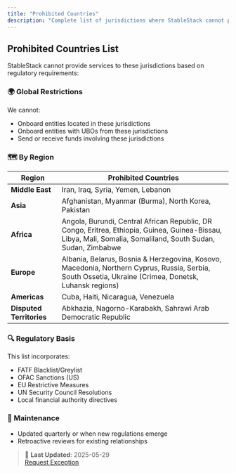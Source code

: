 ```yaml
---
title: "Prohibited Countries"
description: "Complete list of jurisdictions where StableStack cannot provide services"
---
```



## Prohibited Countries List

StableStack cannot provide services to these jurisdictions based on regulatory requirements:

### 🌍 Global Restrictions

We cannot:

- Onboard entities located in these jurisdictions
- Onboard entities with UBOs from these jurisdictions
- Send or receive funds involving these jurisdictions

### 🗺️ By Region

| Region                   | Prohibited Countries                                                                                                                                          |
| ------------------------ | ------------------------------------------------------------------------------------------------------------------------------------------------------------- |
| **Middle East**          | Iran, Iraq, Syria, Yemen, Lebanon                                                                                                                             |
| **Asia**                 | Afghanistan, Myanmar (Burma), North Korea, Pakistan                                                                                                         |
| **Africa**               | Angola, Burundi, Central African Republic, DR Congo, Eritrea, Ethiopia, Guinea, Guinea-Bissau, Libya, Mali, Somalia, Somaliland, South Sudan, Sudan, Zimbabwe |
| **Europe**               | Albania, Belarus, Bosnia & Herzegovina, Kosovo, Macedonia, Northern Cyprus, Russia, Serbia, South Ossetia, Ukraine (Crimea, Donetsk, Luhansk regions)       |
| **Americas**             | Cuba, Haiti, Nicaragua, Venezuela                                                                                                                           |
| **Disputed Territories** | Abkhazia, Nagorno-Karabakh, Sahrawi Arab Democratic Republic                                                                                                  |

### 🔍 Regulatory Basis

This list incorporates:

- FATF Blacklist/Greylist
- OFAC Sanctions (US)
- EU Restrictive Measures
- UN Security Council Resolutions
- Local financial authority directives

### 📅 Maintenance

- Updated quarterly or when new regulations emerge
- Retroactive reviews for existing relationships

> 🚨 **Last Updated**: 2025-05-29  
> [Request Exception](mailto:hello@stablestack.xyz?subject=Country%20Exception%20Request)
